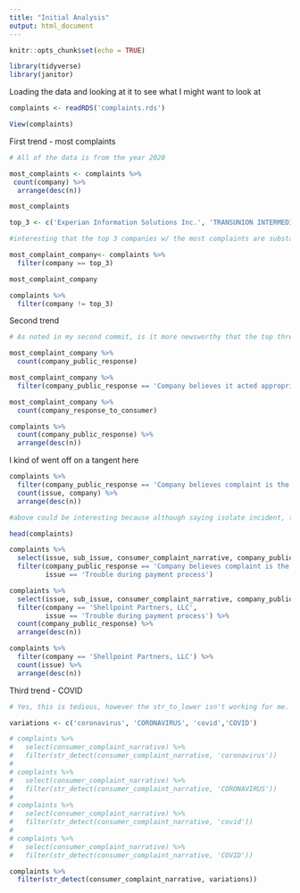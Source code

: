 ```yaml
---
title: "Initial Analysis"
output: html_document
---
```


```r
knitr::opts_chunk$set(echo = TRUE)

library(tidyverse)
library(janitor)
```


Loading the data and looking at it to see what I might want to look at 

```r

complaints <- readRDS('complaints.rds')

View(complaints)

```


First trend - most complaints

```r

# All of the data is from the year 2020

most_complaints <- complaints %>% 
 count(company) %>% 
  arrange(desc(n))

most_complaints

top_3 <- c('Experian Information Solutions Inc.', 'TRANSUNION INTERMEDIATE HOLDINGS, INC.', 'EQUIFAX, INC.')

#interesting that the top 3 companies w/ the most complaints are substantially more

most_complaint_company<- complaints %>% 
  filter(company == top_3)

most_complaint_company

complaints %>% 
  filter(company != top_3)

```


Second trend

```r

# As noted in my second commit, is it more newsworthy that the top three tended to not give public responses - or the fewer that did

most_complaint_company %>% 
  count(company_public_response)

most_complaint_company %>% 
  filter(company_public_response == 'Company believes it acted appropriately as authorized by contract or law')

most_complaint_company %>% 
  count(company_response_to_consumer)

complaints %>% 
  count(company_public_response) %>% 
  arrange(desc(n))


```

I kind of went off on a tangent here

```r

complaints %>% 
  filter(company_public_response == 'Company believes complaint is the result of an isolated error') %>% 
  count(issue, company) %>% 
  arrange(desc(n))

#above could be interesting because although saying isolate incident, the top issues are common and not isolated within the single company 

head(complaints)

complaints %>% 
  select(issue, sub_issue, consumer_complaint_narrative, company_public_response, company) %>% 
  filter(company_public_response == 'Company believes complaint is the result of an isolated error', company == 'Shellpoint Partners, LLC', 
         issue == 'Trouble during payment process')

complaints %>% 
  select(issue, sub_issue, consumer_complaint_narrative, company_public_response, company) %>% 
  filter(company == 'Shellpoint Partners, LLC', 
         issue == 'Trouble during payment process') %>% 
  count(company_public_response) %>% 
  arrange(desc(n))

complaints %>% 
  filter(company == 'Shellpoint Partners, LLC') %>% 
  count(issue) %>% 
  arrange(desc(n))

```


Third trend - COVID 

```r

# Yes, this is tedious, however the str_to_lower isn't working for me. So, I will filter each one, name them and then combine

variations <- c('coronavirus', 'CORONAVIRUS', 'covid','COVID')

# complaints %>% 
#   select(consumer_complaint_narrative) %>% 
#   filter(str_detect(consumer_complaint_narrative, 'coronavirus'))
# 
# complaints %>% 
#   select(consumer_complaint_narrative) %>% 
#   filter(str_detect(consumer_complaint_narrative, 'CORONAVIRUS'))
# 
# complaints %>% 
#   select(consumer_complaint_narrative) %>% 
#   filter(str_detect(consumer_complaint_narrative, 'covid'))
# 
# complaints %>% 
#   select(consumer_complaint_narrative) %>% 
#   filter(str_detect(consumer_complaint_narrative, 'COVID'))

complaints %>% 
  filter(str_detect(consumer_complaint_narrative, variations))

```

